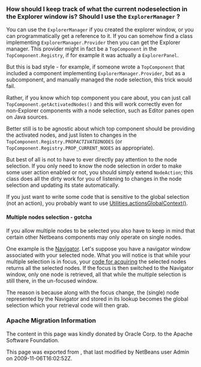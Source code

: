 <!--

    Licensed to the Apache Software Foundation (ASF) under one
    or more contributor license agreements.  See the NOTICE file
    distributed with this work for additional information
    regarding copyright ownership.  The ASF licenses this file
    to you under the Apache License, Version 2.0 (the
    "License"); you may not use this file except in compliance
    with the License.  You may obtain a copy of the License at

      http://www.apache.org/licenses/LICENSE-2.0

    Unless required by applicable law or agreed to in writing,
    software distributed under the License is distributed on an
    "AS IS" BASIS, WITHOUT WARRANTIES OR CONDITIONS OF ANY
    KIND, either express or implied.  See the License for the
    specific language governing permissions and limitations
    under the License.

-->

===How should I keep track of what the current nodeselection in the Explorer window is? Should I use the <tt>ExplorerManager</tt> ?===

You can use the <tt>ExplorerManager</tt> if you created the explorer window, or you can programmatically get a reference to it.  If you can somehow find a class implementing <tt>ExplorerManager.Provider</tt> then you can get the Explorer manager. This provider might in fact be a <tt>TopComponent</tt> in the <tt>TopComponent.Registry</tt>, if for example it was actually a <tt>ExplorerPanel</tt>.  

But this is bad style - for example, if someone wrote a <tt>TopComponent</tt> that included a component implementing <tt>ExplorerManager.Provider</tt>, but as a subcomponent, and manually managed the node selection, this trick would fail.

Rather, if you know which top component you care about, you can just call <tt>TopComponent.getActivatedNodes()</tt> and this will work correctly even for non-Explorer components with a node selection, such as Editor panes open on Java sources.

Better still is to be agnostic about which top component should be providing the activated nodes, and just listen to changes in the <tt>TopComponent.Registry.PROP''ACTIVATED''NODES</tt> (or <tt>TopComponent.Registry.PROP_CURRENT_NODES</tt> as appropriate).

But best of all is not to have to ever directly pay attention to
the node selection. If you only need to know the node selection in
order to make some user action enabled or not, you should simply
extend <tt>NodeAction</tt>;
this class does all the dirty work for you of listening to changes
in the node selection and updating its state automatically.

If you just want to write some code that is sensitive to the global selection (not an action), you probably want to use [[DevFaqTrackGlobalSelection| Utilities.actionsGlobalContext()]].

====Multiple nodes selection - gotcha====

If you allow multiple nodes to be selected you also have to keep in mind that certain other Netbeans components may only operate on single nodes.

One example is the [http://www.netbeans.org/download/dev/javadoc/org-netbeans-spi-navigator/overview-summary.html Navigator]. Let's suppose you have a navigator window associated with your selected node. What you will notice is that while your multiple selection is in focus, your [[DevFaqTrackGlobalSelection| code for acquiring]] the selected nodes returns all the selected nodes. If the focus is then switched to the Navigator window, only one node is retrieved, all that while the multiple selection is still there, in the un-focused window.

The reason is because along with the focus change, the (single) node represented by the Navigator and stored in its lookup becomes the global selection which your retrieval code will then grab.

===Apache Migration Information===

The content in this page was kindly donated by Oracle Corp. to the
Apache Software Foundation.

This page was exported from , 
that last modified by NetBeans user Admin 
on 2009-11-06T16:02:52Z.

